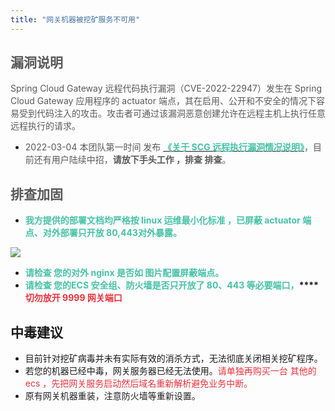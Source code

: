 ```yaml
---
title: "网关机器被挖矿服务不可用"
---
```


## 
## <font style="color:rgb(89, 89, 89);">漏洞说明</font>
<font style="color:rgb(89, 89, 89);">Spring Cloud Gateway 远程代码执行漏洞（CVE-2022-22947）发生在 Spring Cloud Gateway 应用程序的 actuator 端点，其在启用、公开和不安全的情况下容易受到代码注入的攻击。攻击者可通过该漏洞恶意创建允许在远程主机上执行任意远程执行的请求。</font>

<font style="color:rgb(89, 89, 89);"></font>

+ <font style="color:rgb(89, 89, 89);">2022-03-04 本团队第一时间 发布 </font>**<font style="color:rgb(71, 193, 168);"> </font>**[**<font style="color:rgb(71, 193, 168);">《关于 SCG 远程执行漏洞情况说明》</font>**](https://mp.weixin.qq.com/s?__biz=MzI3NDM2OTQxNg==&mid=2247484316&idx=1&sn=d38c21e3b5e7a9d87a768a395d899613&chksm=eb145d7bdc63d46d3b49190da843070d8c29ed1ad22e1273e48ee1c20d479664591a43f36e74&token=103617071&lang=zh_CN#rd)<font style="color:rgb(89, 89, 89);">，目前还有用户陆续中招，</font>**<font style="color:rgb(89, 89, 89);">请放下手头工作 ，排查 排查</font>**<font style="color:rgb(89, 89, 89);">。</font>

## <font style="color:rgb(89, 89, 89);">排查加固</font>


+ **<font style="color:rgb(71, 193, 168);">我方提供的部署文档均严格按 linux 运维最小化标准 ，已屏蔽 actuator 端点、对外部署只开放 80,443对外暴露。</font>**

![](https://cdn.nlark.com/yuque/0/2022/png/283679/1648800517035-d3831694-0973-47ef-b577-2f07d18ca04f.png)

+ **<font style="color:rgb(71, 193, 168);">请检查 您的对外 nginx 是否如 图片配置屏蔽端点。</font>**
+ **<font style="color:rgb(71, 193, 168);">请检查 您的ECS 安全组、防火墙是否只开放了 80、443 等必要端口，</font>****<font style="color:#E8323C;">切勿放开 9999 网关端口</font>**



## 中毒建议


+ 目前针对挖矿病毒并未有实际有效的消杀方式，无法彻底关闭相关挖矿程序。
+ 若您的机器已经中毒，网关服务器已经无法使用。<font style="color:#E8323C;">请单独再购买一台 其他的ecs ，先把网关服务启动然后域名重新解析避免业务中断。</font>
+ <font style="color:rgba(0, 0, 0, 0.87);">原有网关机器重装，注意防火墙等重新设置。</font>

